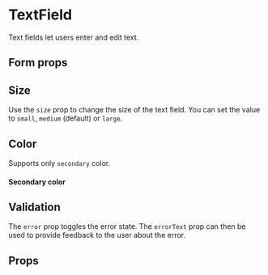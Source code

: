 
<Meta
  title="Components/TextField"
  component={TextField}
/>

# TextField

Text fields let users enter and edit text.

## Form props

<Canvas isColumn>
<TextField
  defaultValue="Hello World"
  required
  label="Required"
  id="TextField-required"
/>
<TextField
  defaultValue="Hello World"
  type="password"
  label="Password"
  id="TextField-password"
/>
<TextField
  type="number"
  label="Number"
  id="TextField-number"
/>
<TextField
  defaultValue="Hello World"
  readOnly
  label="Read Only"
  id="TextField-readOnly"
/>
<TextField
  defaultValue="Hello World"
  disabled
  label="Disabled"
  id="TextField-disabled"
/>
</Canvas>

## Size

Use the `size` prop to change the size of the text field. You can set the value to `small`, `medium` (default) or `large`.

<Canvas isColumn>
<TextField size="small" defaultValue="Small" placeholder="Size" />
<TextField size="medium" defaultValue="Medium" placeholder="Size" />
<TextField size="large" defaultValue="Large" placeholder="Size" />
</Canvas>

## Color

Supports only `secondary` color.

#### Secondary color

<Canvas>
<TextField placeholder="Color" defaultValue="Secondary" />
</Canvas>

## Validation

The `error` prop toggles the error state. The `errorText` prop can then be used to provide feedback to the user about the error.

<Canvas>
  <TextField
    error
    errorText="Incorrect entry."
    placeholder="Error"
    defaultValue="Hello World"
  />
</Canvas>

## Props

<ArgsTable of={TextField} />
